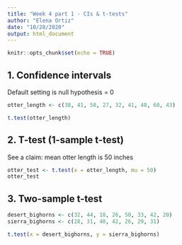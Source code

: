 ```yaml
---
title: "Week 4 part 1 - CIs & t-tests"
author: "Elena Ortiz"
date: "10/28/2020"
output: html_document
---
```


```r
knitr::opts_chunk$set(echo = TRUE)
```

## 1. Confidence intervals 

Default setting is null hypothesis = 0

```r
otter_length <- c(38, 41, 50, 27, 32, 41, 48, 60, 43)

t.test(otter_length)
```
## 2. T-test (1-sample t-test)

See a claim: mean otter length is 50 inches 

```r
otter_test <- t.test(x = otter_length, mu = 50)
otter_test
```
## 3. Two-sample t-test

```r
desert_bighorns <- c(32, 44, 18, 26, 50, 33, 42, 20)
sierra_bighorns <- c(28, 31, 40, 42, 26, 29, 31)

t.test(x = desert_bighorns, y = sierra_bighorns)
```

